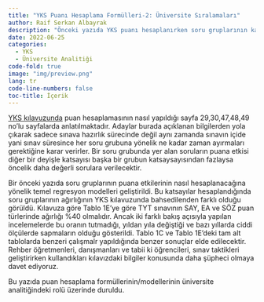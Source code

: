 ```yaml
---
title: "YKS Puanı Hesaplama Formülleri-2: Üniversite Sıralamaları"
author: Raif Serkan Albayrak
description: "Önceki yazıda YKS puanı hesaplanırken soru gruplarının katsayısını hesaplayan modellerin nasıl kurulacağı gösterildi Bu yazıda ise puan hesaplama bilgisinin üniversite analitiğine faydaları tartışıldı."
date: 2022-06-25
categories:
  - YKS
  - Üniversite Analitiği
code-fold: true
image: "img/preview.png"
lang: tr
code-line-numbers: false
toc-title: İçerik
---
```


    

[YKS kılavuzunda](https://dokuman.osym.gov.tr/pdfdokuman/2022/YKS/kilavuz_11022022.pdf) puan hesaplamasının nasıl yapıldığı sayfa 29,30,47,48,49 no'lu sayfalarda anlatılmaktadır. Adaylar burada açıklanan bilgilerden yola çıkarak sadece sınava hazırlık sürecinde değil aynı zamanda sınavın içide yani sınav süresince her soru grubuna yönelik ne kadar zaman ayırmaları gerektiğine karar verirler. Bir soru grubunda yer alan soruların puana etkisi diğer bir deyişle katsayısı başka bir grubun katsaysayısından fazlaysa öncelik daha değerli sorulara verilecektir.      

Bir önceki yazıda soru gruplarının puana etkilerinin nasıl hesaplanacağına yönelik temel regresyon modelleri geliştirildi. Bu katsayılar hesaplandığında soru gruplarının ağırlığının YKS kılavuzunda bahsedilenden farklı olduğu görüldü. Kılavuza göre Tablo 1E'ye göre TYT sınavının SAY, EA ve SÖZ puan türlerinde ağırlığı %40 olmalıdır. Ancak iki farklı bakış açısıyla yapılan incelemelerde bu oranın tutmadığı, yıldan yıla değiştiği ve bazı yıllarda ciddi ölçülerde sapmaların olduğu gösterildi. Tablo 1C ve Tablo 1E'deki tam alt tablolarda benzeri çalışmalr yapıldığında benzer sonuçlar elde edilecektir. Rehber öğretmenleri, danışmanları ve tabii ki öğrencileri, sınav taktikleri geliştirirken kullandıkları kılavızdaki bilgiler konusunda daha şüpheci olmaya davet ediyoruz.    

Bu yazıda puan hesaplama formüllerinin/modellerinin üniversite analitiğindeki rolü üzerinde duruldu. 
